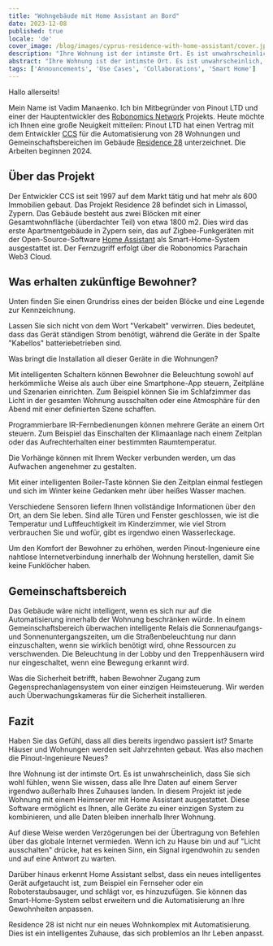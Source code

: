```yaml
---
title: "Wohngebäude mit Home Assistant an Bord"
date: 2023-12-08
published: true
locale: 'de'
cover_image: /blog/images/cyprus-residence-with-home-assistant/cover.jpg
description: "Ihre Wohnung ist der intimste Ort. Es ist unwahrscheinlich, dass Sie sich wohl fühlen, wenn Sie wissen, dass alle Ihre Daten auf einem Server irgendwo außerhalb Ihres Zuhauses landen. In diesem Projekt ist jede Wohnung mit einem Heimserver mit Home Assistant ausgestattet."
abstract: "Ihre Wohnung ist der intimste Ort. Es ist unwahrscheinlich, dass Sie sich wohl fühlen, wenn Sie wissen, dass alle Ihre Daten auf einem Server irgendwo außerhalb Ihres Zuhauses landen. In diesem Projekt ist jede Wohnung mit einem Heimserver mit Home Assistant ausgestattet."
tags: ['Announcements', 'Use Cases', 'Collaborations', 'Smart Home']
---
```


Hallo allerseits!

Mein Name ist Vadim Manaenko. Ich bin Mitbegründer von Pinout LTD und einer der Hauptentwickler des [Robonomics Network](https://robonomics.network/) Projekts. Heute möchte ich Ihnen eine große Neuigkeit mitteilen: Pinout LTD hat einen Vertrag mit dem Entwickler [CCS](https://www.stylianidesgroup.com/) für die Automatisierung von 28 Wohnungen und Gemeinschaftsbereichen im Gebäude [Residence 28](https://www.stylianidesgroup.com/property/residence-28) unterzeichnet. Die Arbeiten beginnen 2024.

## Über das Projekt

Der Entwickler CCS ist seit 1997 auf dem Markt tätig und hat mehr als 600 Immobilien gebaut. Das Projekt Residence 28 befindet sich in Limassol, Zypern. Das Gebäude besteht aus zwei Blöcken mit einer Gesamtwohnfläche (überdachter Teil) von etwa 1800 m2. Dies wird das erste Apartmentgebäude in Zypern sein, das auf Zigbee-Funkgeräten mit der Open-Source-Software [Home Assistant](https://www.home-assistant.io/) als Smart-Home-System ausgestattet ist. Der Fernzugriff erfolgt über die Robonomics Parachain Web3 Cloud.

## Was erhalten zukünftige Bewohner?

Unten finden Sie einen Grundriss eines der beiden Blöcke und eine Legende zur Kennzeichnung.

<RbImage zoom src="/blog/images/cyprus-residence-with-home-assistant/smart-home-floor-plan-cyprus-residence.jpg" alt="Smart home floor plan" />

Lassen Sie sich nicht von dem Wort "Verkabelt" verwirren. Dies bedeutet, dass das Gerät ständigen Strom benötigt, während die Geräte in der Spalte "Kabellos" batteriebetrieben sind.

Was bringt die Installation all dieser Geräte in die Wohnungen?

Mit intelligenten Schaltern können Bewohner die Beleuchtung sowohl auf herkömmliche Weise als auch über eine Smartphone-App steuern, Zeitpläne und Szenarien einrichten. Zum Beispiel können Sie im Schlafzimmer das Licht in der gesamten Wohnung ausschalten oder eine Atmosphäre für den Abend mit einer definierten Szene schaffen.

Programmierbare IR-Fernbedienungen können mehrere Geräte an einem Ort steuern. Zum Beispiel das Einschalten der Klimaanlage nach einem Zeitplan oder das Aufrechterhalten einer bestimmten Raumtemperatur.

Die Vorhänge können mit Ihrem Wecker verbunden werden, um das Aufwachen angenehmer zu gestalten.

Mit einer intelligenten Boiler-Taste können Sie den Zeitplan einmal festlegen und sich im Winter keine Gedanken mehr über heißes Wasser machen.

Verschiedene Sensoren liefern Ihnen vollständige Informationen über den Ort, an dem Sie leben. Sind alle Türen und Fenster geschlossen, wie ist die Temperatur und Luftfeuchtigkeit im Kinderzimmer, wie viel Strom verbrauchen Sie und wofür, gibt es irgendwo einen Wasserleckage.

Um den Komfort der Bewohner zu erhöhen, werden Pinout-Ingenieure eine nahtlose Internetverbindung innerhalb der Wohnung herstellen, damit Sie keine Funklöcher haben.

## Gemeinschaftsbereich

Das Gebäude wäre nicht intelligent, wenn es sich nur auf die Automatisierung innerhalb der Wohnung beschränken würde. In einem Gemeinschaftsbereich überwachen intelligente Relais die Sonnenaufgangs- und Sonnenuntergangszeiten, um die Straßenbeleuchtung nur dann einzuschalten, wenn sie wirklich benötigt wird, ohne Ressourcen zu verschwenden. Die Beleuchtung in der Lobby und den Treppenhäusern wird nur eingeschaltet, wenn eine Bewegung erkannt wird.

Was die Sicherheit betrifft, haben Bewohner Zugang zum Gegensprechanlagensystem von einer einzigen Heimsteuerung. Wir werden auch Überwachungskameras für die Sicherheit installieren.

<RbImage zoom src="/blog/images/cyprus-residence-with-home-assistant/smart-home-lobby-plan-cyprus-residence.jpg" alt="Smart home lobby plan" />

## Fazit

Haben Sie das Gefühl, dass all dies bereits irgendwo passiert ist? Smarte Häuser und Wohnungen werden seit Jahrzehnten gebaut. Was also machen die Pinout-Ingenieure Neues?

Ihre Wohnung ist der intimste Ort. Es ist unwahrscheinlich, dass Sie sich wohl fühlen, wenn Sie wissen, dass alle Ihre Daten auf einem Server irgendwo außerhalb Ihres Zuhauses landen. In diesem Projekt ist jede Wohnung mit einem Heimserver mit Home Assistant ausgestattet. Diese Software ermöglicht es Ihnen, alle Geräte zu einer einzigen System zu kombinieren, und alle Daten bleiben innerhalb Ihrer Wohnung.

Auf diese Weise werden Verzögerungen bei der Übertragung von Befehlen über das globale Internet vermieden. Wenn ich zu Hause bin und auf "Licht ausschalten" drücke, hat es keinen Sinn, ein Signal irgendwohin zu senden und auf eine Antwort zu warten.

Darüber hinaus erkennt Home Assistant selbst, dass ein neues intelligentes Gerät aufgetaucht ist, zum Beispiel ein Fernseher oder ein Roboterstaubsauger, und schlägt vor, es hinzuzufügen. Sie können das Smart-Home-System selbst erweitern und die Automatisierung an Ihre Gewohnheiten anpassen.

Residence 28 ist nicht nur ein neues Wohnkomplex mit Automatisierung. Dies ist ein intelligentes Zuhause, das sich problemlos an Ihr Leben anpasst.